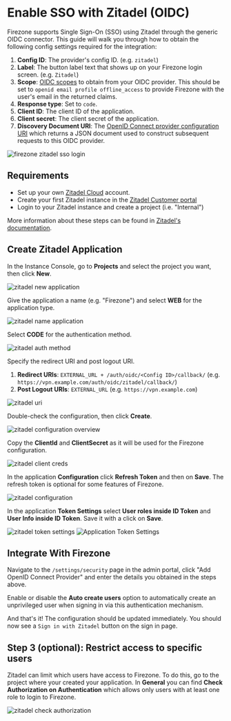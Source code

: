 
# Enable SSO with Zitadel (OIDC)

Firezone supports Single Sign-On (SSO) using Zitadel through the generic OIDC
connector. This guide will walk you through how to obtain the following config
settings required for the integration:

1. **Config ID**: The provider's config ID. (e.g. `zitadel`)
1. **Label**: The button label text that shows up on your Firezone login screen.
   (e.g. `Zitadel`)
1. **Scope**:
   [OIDC scopes](https://openid.net/specs/openid-connect-basic-1_0.html#Scopes)
   to obtain from your OIDC provider. This should be set to
   `openid email profile offline_access` to provide Firezone with the user's
   email in the returned claims.
1. **Response type**: Set to `code`.
1. **Client ID**: The client ID of the application.
1. **Client secret**: The client secret of the application.
1. **Discovery Document URI**: The
   [OpenID Connect provider configuration URI](https://openid.net/specs/openid-connect-discovery-1_0.html#ProviderConfig)
   which returns a JSON document used to construct subsequent requests to this
   OIDC provider.

<Image
  className="mx-auto"
  alt="firezone zitadel sso login"
  src="/images/firezone-sso-zitadel-login.gif"
  width={960}
  height={540}
/>

## Requirements

- Set up your own [Zitadel Cloud](https://zitadel.com) account.
- Create your first Zitadel instance in the
  [Zitadel Customer portal](https://zitadel.com/signin)
- Login to your Zitadel instance and create a project (i.e. "Internal")

More information about these steps can be found in
[Zitadel's documentation](https://zitadel.com/docs/guides/start/quickstart).

## Create Zitadel Application

In the Instance Console, go to **Projects** and select the project you want,
then click **New**.

<Image
  className="mx-auto"
  alt="zitadel new application"
  src="/images/zitadel-new-application.png"
  width={960}
  height={540}
/>

Give the application a name (e.g. "Firezone") and select **WEB** for the
application type.

<Image
  className="mx-auto"
  alt="zitadel name application"
  src="/images/zitadel-name-application.png"
  width={960}
  height={540}
/>

Select **CODE** for the authentication method.

<Image
  className="mx-auto"
  alt="zitadel auth method"
  src="/images/zitadel-auth-method.png"
  width={960}
  height={540}
/>

Specify the redirect URI and post logout URI.

1. **Redirect URIs**: `EXTERNAL_URL + /auth/oidc/<Config ID>/callback/` (e.g.
   `https://vpn.example.com/auth/oidc/zitadel/callback/`)
1. **Post Logout URIs**: `EXTERNAL_URL` (e.g. `https://vpn.example.com`)

<Image
  className="mx-auto"
  alt="zitadel uri"
  src="/images/zitadel-uri.png"
  width={960}
  height={540}
/>

Double-check the configuration, then click **Create**.

<Image
  className="mx-auto"
  alt="zitadel configuration overview"
  src="/images/zitadel-configuration-overview.png"
  width={960}
  height={540}
/>

Copy the **ClientId** and **ClientSecret** as it will be used for the Firezone
configuration.

<Image
  className="mx-auto"
  alt="zitadel client creds"
  src="/images/zitadel-client-creds.png"
  width={960}
  height={540}
/>

In the application **Configuration** click **Refresh Token** and then on
**Save**. The refresh token is optional for some features of Firezone.

<Image
  className="mx-auto"
  alt="zitadel configuration"
  src="/images/zitadel-configuration.png"
  width={960}
  height={540}
/>

In the application **Token Settings** select **User roles inside ID Token** and
**User Info inside ID Token**. Save it with a click on **Save**.

<Image
  className="mx-auto"
  alt="zitadel token settings"
  src="/images/zitadel-token-settings.png"
  width={960}
  height={540}
/>
![Application Token Settings]()

## Integrate With Firezone

Navigate to the `/settings/security` page in the admin portal, click "Add OpenID
Connect Provider" and enter the details you obtained in the steps above.

Enable or disable the **Auto create users** option to automatically create an
unprivileged user when signing in via this authentication mechanism.

And that's it! The configuration should be updated immediately. You should now
see a `Sign in with Zitadel` button on the sign in page.

## Step 3 (optional): Restrict access to specific users

Zitadel can limit which users have access to Firezone. To do this, go to the
project where your created your application. In **General** you can find **Check
Authorization on Authentication** which allows only users with at least one role
to login to Firezone.

<Image
  className="mx-auto"
  alt="zitadel check authorization"
  src="/images/zitadel-check-authorization.png"
  width={960}
  height={540}
/>
